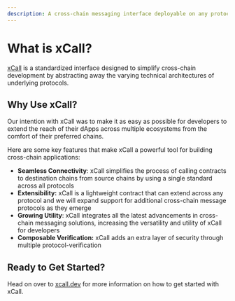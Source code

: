 ```yaml
---
description: A cross-chain messaging interface deployable on any protocol
---
```


# What is xCall?

[xCall](https://www.xcall.dev/) is a standardized interface designed to simplify cross-chain development by abstracting away the varying technical architectures of underlying protocols.&#x20;

## Why Use xCall?&#x20;

Our intention with xCall was to make it as easy as possible for developers to extend the reach of their dApps across multiple ecosystems from the comfort of their preferred chains.&#x20;

Here are some key features that make xCall a powerful tool for building cross-chain applications: &#x20;

* **Seamless Connectivity**: xCall simplifies the process of calling contracts to destination chains from source chains by using a single standard across all protocols
* **Extensibility:** xCall is a lightweight contract that can extend across any protocol and we will expand support for additional cross-chain message protocols as they emerge
* **Growing Utility**: xCall integrates all the latest advancements in cross-chain messaging solutions, increasing the versatility and utility of xCall for developers
* **Composable Verification:** xCall adds an extra layer of security through multiple protocol-verification&#x20;

## Ready to Get Started?

Head on over to [xcall.dev](https://www.xcall.dev/) for more information on how to get started with xCall.
